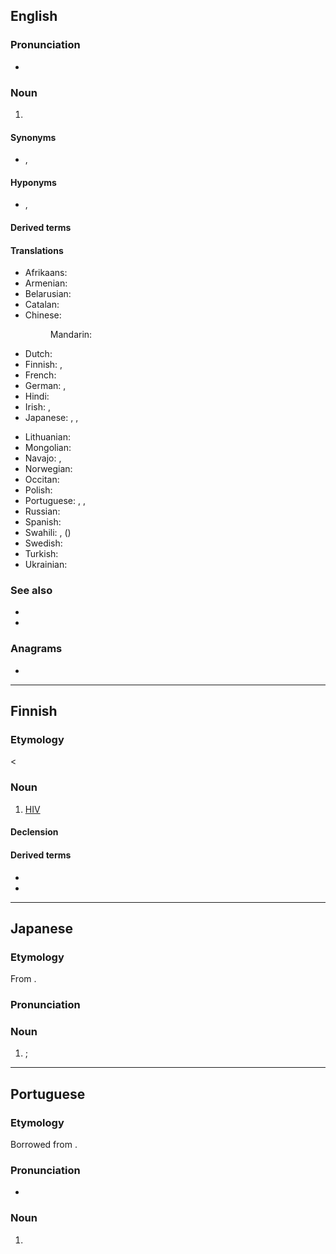 {{also|hiv|hív|HIV+|HIV-}}
==English==

===Pronunciation===
* {{IPA|en|/ˌeɪtʃ.aɪˈviː/}}

===Noun===
{{en-noun|-}}

# {{lb|en|virology}} {{initialism of|en|human immunodeficiency virus}}

====Synonyms====
* {{l|en|HIV virus}} {{qualifier|[[pleonastic]]}}, {{l|en|house in Virginia}} {{qualifier|euphemistic}}

====Hyponyms====
* {{l|en|HIV-1}} {{qualifier|global distribution}}, {{l|en|HIV-2}} {{qualifier|West Africa}}

====Derived terms====
{{col4|en
|HIV+
|HIV-1
|HIV-2
|HIV/AIDS
|HIV negative
|HIV positive
|HIV virus
|PLWH
}}

====Translations====
{{trans-top|human immunodeficiency virus}}
* Afrikaans: {{t|af|MIV}}
* Armenian: {{t+|hy|ՄԻԱՎ}}
* Belarusian: {{t|be|ВІЧ}}
* Catalan: {{t|ca|VIH|m}}
* Chinese:
*: Mandarin: {{t+|cmn|艾滋病毒|tr=àizī bìngdú}}
* Dutch: {{t+|nl|hiv}}
* Finnish: {{t+|fi|HI-virus}}, {{t+|fi|HIV}}
* French: {{t+|fr|VIH}}
* German: {{t+|de|HIV}}, {{t|de|HI-Virus}}
* Hindi: {{t|hi|एचआईवी}}
* Irish: {{t+|ga|VEID}}, {{t|ga|víreas easpa imdhíonachta daonna|m}}
* Japanese: {{t+|ja|HIV|tr=エッチアイブイ, etchiaibui}}, {{t+|ja|人免疫不全ウイルス}}, {{t+|ja|ヒト免疫不全ウイルス|tr=hito men'eki fuzen uirusu}}
{{trans-mid}}
* Lithuanian: {{t|lt|ŽIV}}
* Mongolian: {{t|mn|ХДХВ}}
* Navajo: {{t|nv|atsʼíís yichʼą́ą́h naabaah bąąh dahooʼaʼ}}, {{t|nv|atsʼíís yichʼą́ą́h naabaahii bąąh dah hazʼą́ yileehgo}}
* Norwegian: {{t+|no|hiv}}
* Occitan: {{t|oc|VIU|m}}
* Polish: {{t+|pl|HIV}}
* Portuguese: {{t+|pt|HIV|m}}, {{t+|pt|SIDA|f}}, {{t+|pt|VIH|m}}
* Russian: {{t+|ru|ВИЧ|m}}
* Spanish: {{t+|es|VIH|m}}
* Swahili: {{t|sw|VVU}}, {{t|sw|virus vinavyosababisha}} ({{t|sw|UKIMWI}})
* Swedish: {{t+|sv|hiv}}
* Turkish: {{t+|tr|HIV}}
* Ukrainian: {{t|uk|ВІЛ}}
{{trans-bottom}}

===See also===
* {{l|en|FIV}}
* {{l|en|SIV}}

===Anagrams===
* {{anagrams|en|a=hiv|IHV}}

----

==Finnish==

===Etymology===
< {{bor|fi|en|HIV}}

===Noun===
{{fi-noun}}

# [[#English|HIV]]

====Declension====
{{fi-decl-risti|HIV|||ä|i=0}}

====Derived terms====
* {{l|fi|HIV-negatiivinen}}
* {{l|fi|HIV-positiivinen}}

----

==Japanese==

===Etymology===
From {{bor|ja|en|HIV|sort=えっちあいぶい}}.

===Pronunciation===
{{ja-pron|エッチアイブイ|acc=6}}

===Noun===
{{ja-noun|エイチ%アイ%ブイ|エッチ%アイ%ブイ}}

# {{syn of|ja|人免疫不全ウイルス|tr=hito men'eki fuzen uirusu||{{l|en|human immunodeficiency virus}}}}; {{l|en|HIV}}

{{topics|ja|Viruses|sort=えっちあいぶい|Sexually transmitted diseases}}

----

==Portuguese==

===Etymology===
Borrowed from {{bor|pt|en|HIV}}.

===Pronunciation===
* {{a|Brazil}} {{IPA|pt|/a.ˈɡa i ˈve/}}

===Noun===
{{pt-noun|m|-}}

# {{l|en|HIV}} {{gloss|human immunodeficiency virus}}
#: {{syn|pt|VIH}}


{{topics|pt|Viruses}}